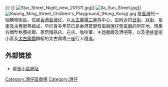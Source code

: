 {{unreferenced|time=2018-10-18T05:56:28+00:00}}{{-}}
{{Infobox Company |
| company_name = 星街小區
| company_logo =
| parent       = [http://www.swireproperties.com 太古地產] |
| location     = 香港灣仔星街小區 |
| homepage     = [http://www.starstreet.com.hk www.starstreet.com.hk] |
}}
[[File:Star_Street_Night_view_201511.jpg|thumb]]]]
[[File:3a_Sun_Street.jpg|thumb]]]]
[[File:Kwong_Ming_Street_Children's_Playground_(Hong_Kong).jpg|thumb]]
{{engname|星街小區|Starstreet Precinct}}是[[香港|香港]]的一個購物街區，位處[[香港島|香港島]][[灣仔|灣仔]]，以[[太古廣場三座|太古廣場三座]]為中心，由附近的[[日街|日街]]、[[月街|月街]]、[[星街|星街]]及[[永豐街|永豐街]]等組成，早於百多年前已是香港首間發電廠[[灣仔發電廠|灣仔發電廠]]的所在地，現集各類型格藝術廊、家居精品店、花店、咖啡室、主題餐廳及酒吧等，以及連接星街小區及[[太古廣場|太古廣場]]群組的太古廣場三座行人隧道。

==外部链接==
*[http://www.starstreet.com.hk 星街小區網址] {{Wayback|url=http://www.starstreet.com.hk/ |date=20181123185858 }}

[[Category:灣仔區商場|Category:灣仔區商場]]
[[Category:灣仔|Category:灣仔]]